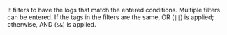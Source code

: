It filters to have the logs that match the entered conditions. Multiple filters can be entered. If the tags in the filters are the same, OR (`||`) is applied; otherwise, AND (`&&`) is applied. 
